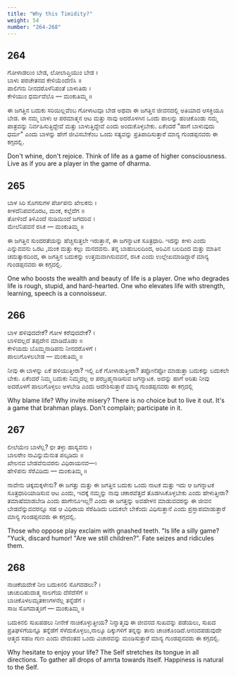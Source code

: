 ```yaml
---
title: "Why this Timidity?"
weight: 54
number: "264-268"
---
```


## 264

ಗೋಳಾಡಲುಂ ಬೇಡ, ಲೋಲಾಪ್ತಿಯುಂ ಬೇಡ ।  
ಬಾಳು ಪರಚೇತನದ ಕೇಳಿಯೆಂದೆಣಿಸಿ ॥  
ಪಾಲಿಗನು ನೀನದರೊಳೆನಿಪಂತೆ ಬಾಳುತಿರು ।  
ಕೇಳಿಯುಂ ಧರ್ಮವೆಲೊ — ಮಂಕುತಿಮ್ಮ ॥

ಈ ಜಗತ್ತಿನ ಬದುಕು ಸರಿಯಿಲ್ಲವೆಂಬ ಗೋಳಾಟವೂ ಬೇಡ ಅಥವಾ ಈ ಜಗತ್ತಿನ ಜೀವನದಲ್ಲಿ ಅತಿಯಾದ ಆಸಕ್ತಿಯೂ ಬೇಡ. ಈ ನಮ್ಮ ಬಾಳು ಆ ಪರಮಾತ್ಮನ ಆಟ ಮತ್ತು ನಾವು ಅದರೊಳಗಿನ ಒಂದು ಪಾಲನ್ನು ಹಂಚಿಕೊಂಡು ನಮ್ಮ ಪಾತ್ರವನ್ನು ನಿರ್ವಹಿಸುತ್ತಿದ್ದೇವೆ ಮತ್ತು ಬಾಳುತ್ತಿದ್ದೇವೆ ಎಂದು ಅಂದುಕೊಳ್ಳಬೇಕು. ಏಕೆಂದರೆ "ಹಾಗೆ ಬಾಳುವುದು ಧರ್ಮ" ಎಂದು ಬಾಳನ್ನು ಹೇಗೆ ಜೀವಿಸಬೇಕೆಂಬ ಒಂದು ಸತ್ಯವನ್ನು ಪ್ರತಿಪಾದಿಸುತ್ತಾರೆ ಮಾನ್ಯ ಗುಂಡಪ್ಪನವರು ಈ ಕಗ್ಗದಲ್ಲಿ.

Don't whine, don't rejoice. Think of life as a game of higher consciousness. Live as if you are a player in the game of dharma.

## 265

ಬಾಳ ಸಿರಿ ಸೊಗಸುಗಳ ಪೆರ್ಚಿಪನು ಖೇಲಕನು ।  
ಕೀಳದೆನಿಪವನೊರಟ, ಮಂಕ, ಕಲ್ಲೆದೆಗ ॥  
ತೋಳಿಂದೆ ತಿಳಿವಿಂದೆ ನುಡಿಯಿಂದೆ ಜಗದರಿವ ।  
ಮೇಲೆನಿಪವನೆ ರಸಿಕ — ಮಂಕುತಿಮ್ಮ ॥

ಈ ಜಗತ್ತಿನ ಸುಂದರತೆಯನ್ನು ಹೆಚ್ಚಿಸುತ್ತಲೇ ಇರುತ್ತಾನೆ, ಈ ಜಗನ್ನಾಟಕ ಸೂತ್ರಧಾರಿ. ಇದನ್ನು ಕೀಳು ಎಂದು ಎನ್ನುವವನು ಒರಟ ,ಮಂಕ ಮತ್ತು ಕಲ್ಲು ಮನದವನು. ತನ್ನ ಬಾಹುಬಲದಿಂದ, ಅರಿವಿನ ಬಲದಿಂದ ಮತ್ತು ಮಾತಿನ ಚಮತ್ಕಾರದಿಂದ, ಈ ಜಗತ್ತಿನ ಬದುಕನ್ನು ಉತ್ತಮವಾಗಿಸುವವನೆ, ರಸಿಕ ಎಂದು ಉಲ್ಲೇಖಮಾಡಿದ್ದಾರೆ ಮಾನ್ಯ ಗುಂಡಪ್ಪನವರು ಈ ಕಗ್ಗದಲ್ಲಿ.

One who boosts the wealth and beauty of life is a player. One who degrades life is rough, stupid, and hard-hearted. One who elevates life with strength, learning, speech is a connoisseur.

## 266

ಬಾಳ ಹಳಿವುದದೇಕೆ? ಗೋಳ ಕರೆವುದದೇಕೆ? ।  
ಬಾಳಿದಲ್ಲದೆ ತಪ್ಪದೇನ ಮಾಡಿದೊಡಂ ॥  
ಕೇಳಿಯದು ಬೊಮ್ಮನಾಡಿಪನು ನೀನದರೊಳಗೆ ।  
ಪಾಲುಗೊಳಲಬೇಡ — ಮಂಕುತಿಮ್ಮ ॥

ನೀವು ಈ ಬಾಳನ್ನು ಏಕೆ ಹಳಿಯುತ್ತೀರಾ? ಇಲ್ಲಿ ಏಕೆ ಗೋಳಾಡುತ್ತೀರಾ? ತಪ್ಪೋನೆಪ್ಪೋ ಮಾಡುತ್ತಾ ಬದುಕನ್ನು ಬದುಕಲೇ ಬೇಕು. ಏಕೆಂದರೆ ನಿಮ್ಮ ಬದುಕು ನಿಮ್ಮದಲ್ಲ ಆ ಪರಬ್ರಹ್ಮನಾಡಿಸುವ ಜಗನ್ನಾಟಕ. ಅದನ್ನು ಹಾಗೆ ಅರಿತು ನೀವು ಅದರೊಳಗೆ ಪಾಲುಗೊಳ್ಳಲು ಅಳಬೇಡಿ ಎಂದು ಆದೇಶಿಸುತ್ತಾರೆ ಮಾನ್ಯ ಗುಂಡಪ್ಪನವರು ಈ ಕಗ್ಗದಲ್ಲಿ

Why blame life? Why invite misery? There is no choice but to live it out. It's a game that brahman plays. Don't complain; participate in it.

## 267

ಲೀಲೆಯೇಂ ಬಾಳೆಲ್ಲ? ಛೀ ತಳ್ಳು ಹಾಸ್ಯವನು ।  
ಬಾಲರೇಂ ನಾವಿನ್ನುಮೆನುತ ಪಲ್ಕಡಿದು ॥  
ಖೇಲನವ ಬೇಡವೆನುವರನು ವಿಧಿರಾಯನವ—।  
ಹೇಳಿಪನು ಸೆರೆವಿಡಿದು — ಮಂಕುತಿಮ್ಮ ॥

ನಾವೇನು ಚಿಕ್ಕಮಕ್ಕಳೇನು? ಈ ಜಗತ್ತು ಮತ್ತು ಈ ಜಗತ್ತಿನ ಬದುಕು ಒಂದು ನಾಟಕ ಮತ್ತು ಇದು ಆ ಜಗನ್ನಾಟಕ ಸೂತ್ರಧಾರಿಯಾಡಿಸುವ ಆಟ ಎಂದು, ಇದಕ್ಕೆ ನಮ್ಮನ್ನು ನಾವು ಚಕಾರವೆತ್ತದೆ ತೊಡಗಿಸಿಕೊಳ್ಳಬೇಕು ಎಂದು ಹೇಳುತ್ತೀರಾ? ತಮಾಷೆಮಾಡಬೇಡಿ ಎಂದು ಹಾಗೇನೂಇಲ್ಲ!! ಎಂದು ಈ ಜಗತ್ತನ್ನು ಅವಹೇಳನ ಮಾಡುವವರನ್ನು ಈ ಜೀವನ ಬೇಡವೆನ್ನುವವರನ್ನೂ ಸಹ ಆ ವಿಧಿರಾಯ ಸೆರೆಹಿಡಿದು ಬದುಕಲೇ ಬೇಕೆಂದು ವಿಧಿಸುತ್ತಾನೆ ಎಂದು ಪ್ರಸ್ತಾಪಮಾಡುತ್ತಾರೆ ಮಾನ್ಯ ಗುಂಡಪ್ಪನವರು ಈ ಕಗ್ಗದಲ್ಲಿ.

Those who oppose play exclaim with gnashed teeth. "Is life a silly game? "Yuck, discard humor! "Are we still children?". Fate seizes and ridicules them.

## 268

ನಾಚಿಕೆಯದೇಕೆ ನೀಂ ಬದುಕಿನಲಿ ಸೊಗವಡಲು? ।  
ಚಾಚುದಿಹುದಾತ್ಮ ನಾಲಗೆಯ ದೆಸೆದೆಸೆಗೆ ॥  
ಬಾಚಿಕೊಳಲಮೃತಕಣಗಳನೆಲ್ಲ ತನ್ನೆಡೆಗೆ ।  
ಸಾಜ ಸೊಗವಾತ್ಮಂಗೆ — ಮಂಕುತಿಮ್ಮ ॥

ಬದುಕಿನಲಿ ಸುಖಪಡಲು ನೀನೇಕೆ ನಾಚಿಕೊಳ್ಳುತ್ತೀಯ? ನಿನ್ನಾತ್ಮವು ಈ ಜೀವನದ ಸುಖವನ್ನು ಪಡೆಯಲು, ಸುಖದ ಪ್ರತಿಘಳಿಗೆಯನ್ನೂ ತನ್ನೆಡೆಗೆ ಸೆಳೆದುಕೊಳ್ಳಲು,ನಾಲ್ಕೂ ದಿಕ್ಕುಗಳಿಗೆ ತನ್ನನ್ನು ತಾನು ಚಾಚಿಕೊಂಡಿದೆ.ಆನಂದಪಡುವುದೇ ಆತ್ಮದ ಸಹಜ ಗುಣ ಎಂದು ವೇದಂತದ ಒಂದು ವಿಚಾರವನ್ನು ಮಂಡಿಸುತ್ತಾರೆ ಮಾನ್ಯ ಗುಂಡಪ್ಪನವರು ಈ ಕಗ್ಗದಲ್ಲಿ.

Why hesitate to enjoy your life? The Self stretches its tongue in all directions. To gather all drops of amrta towards itself. Happiness is natural to the Self.
